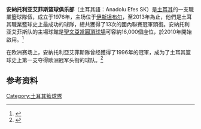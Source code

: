 '''安納托利亚艾菲斯篮球俱乐部'''（土耳其語：Anadolu Efes SK）是[[土耳其|土耳其]]的一支職業籃球隊伍，成立于1976年，主场位于[[伊斯坦布尔|伊斯坦布尔]]，至2013年為止，他們是土耳其職業籃球史上最成功的球隊，總共獲得了13次的國內聯賽冠軍頭銜。安納托利亚艾菲斯队的主場球館是[[聖文亞當圓頂球場|聖文亞當圓頂球場]]可容納16,000個座位，於2010年開始啟用。<ref>{{Cite web |url=https://en.wikipedia.org/wiki/Anadolu_Efes_S.K. |title=Anadolu Efes S.K. |access-date=2013-12-09 |archive-date=2021-02-26 |archive-url=https://web.archive.org/web/20210226140947/https://en.wikipedia.org/wiki/Anadolu_Efes_S.K. |dead-url=no }}</ref>

在欧洲赛场上，安納托利亞艾菲斯隊曾经獲得了1996年的{{le|考拉奇杯|FIBA Korać Cup}}冠軍，成为了土耳其篮球史上第一支夺得欧洲冠军头衔的球队。<ref>{{Cite web |url=https://en.wikipedia.org/wiki/FIBA_Kora%C4%87_Cup#Titles_by_Club |title=FIBA Korać Cup |access-date=2013-12-09 |archive-date=2021-03-10 |archive-url=https://web.archive.org/web/20210310033911/https://en.wikipedia.org/wiki/FIBA_Kora%C4%87_Cup#Titles_by_Club |dead-url=no }}</ref>

==参考资料==
{{Reflist}}

[[Category:土耳其籃球隊|Category:土耳其籃球隊]]